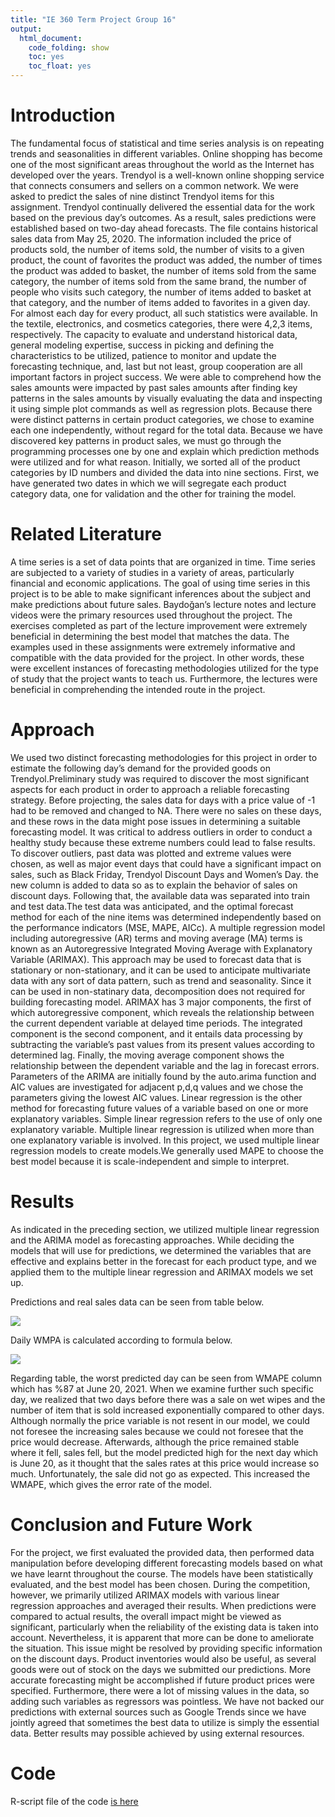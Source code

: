 ```yaml
---
title: "IE 360 Term Project Group 16"
output:
  html_document:
    code_folding: show
    toc: yes
    toc_float: yes
---
```


# Introduction

The fundamental focus of statistical and time series analysis is on repeating  trends and seasonalities in different variables. Online shopping has become one of the most significant areas throughout the world as the Internet has developed over the years. Trendyol is a well-known online shopping service that connects consumers and sellers on a common network. We were asked to predict the sales of nine distinct Trendyol items for this assignment. Trendyol continually delivered the essential data for the work based on the previous day's outcomes. As a result, sales predictions were established based on two-day ahead forecasts. 
The file contains historical sales data from May 25, 2020. The information included the price of products sold, the number of items sold, the number of visits to a given product, the count of favorites the product was added, the number of times the product was added to basket, the number of items sold from the same category, the number of items sold from the same brand, the number of people who visits such category, the number of items added to basket at that category, and the number of items added to favorites in a given day. For almost each day for every product, all such statistics were available. In the textile, electronics, and cosmetics categories, there were 4,2,3 items, respectively. The capacity to evaluate and understand historical data, general modeling expertise, success in picking and defining the characteristics to be utilized, patience to monitor and update the forecasting technique, and, last but not least, group cooperation are all important factors in project success.
We were able to comprehend how the sales amounts were impacted by past sales amounts after finding key patterns in the sales amounts by visually evaluating the data and inspecting it using simple plot commands as well as regression plots. Because there were distinct patterns in certain product categories, we chose to examine each one independently, without regard for the total data. Because we have discovered key patterns in product sales, we must go through the programming processes one by one and explain which prediction methods were utilized and for what reason. Initially, we sorted all of the product categories by ID numbers and divided the data into nine sections. First, we have generated two dates in which we will segregate each product category data, one for validation and the other for training the model.

# Related Literature

A time series is a set of data points that are organized in time. Time series are subjected to a variety of studies in a variety of areas, particularly financial and economic applications. The goal of using time series in this project is to be able to make significant inferences about the subject and make predictions about future sales.
Baydoğan's lecture notes and lecture videos were the primary resources used throughout the project. The exercises completed as part of the lecture improvement were extremely beneficial in determining the best model that matches the data. The examples used in these assignments were extremely informative and compatible with the data provided for the project. In other words, these were excellent instances of forecasting methodologies utilized for the type of study that the project wants to teach us. Furthermore, the lectures were beneficial in comprehending the intended route in the project.

# Approach

We used two distinct forecasting methodologies for this project in order to estimate the following day's demand for the provided goods on Trendyol.Preliminary study was required to discover the most significant aspects for each product in order to approach a reliable forecasting strategy. Before projecting, the sales data for days with a price value of -1 had to be removed and changed to NA. There were no sales on these days, and these rows in the data might pose issues in determining a suitable forecasting model. It was critical to address outliers in order to conduct a healthy study because these extreme numbers could lead to false results. To discover outliers, past data was plotted and extreme values were chosen, as well as major event days that could have a significant impact on sales, such as Black Friday, Trendyol Discount Days and Women's Day. the new column is added to data so as to explain the behavior of sales on discount days. Following that, the available data was separated into train and test data.The test data was anticipated, and the optimal forecast method for each of the nine items was determined independently based on the performance indicators (MSE, MAPE, AICc).
A multiple regression model including autoregressive (AR) terms and moving average (MA) terms is known as an Autoregressive Integrated Moving Average with Explanatory Variable (ARIMAX). This approach may be used to forecast data that is stationary or non-stationary, and it can be used to anticipate multivariate data with any sort of data pattern, such as trend and seasonality. Since it can be used in non-statinary data, decomposition does not required for building forecasting model. ARIMAX has 3 major components, the first of which autoregressive component, which reveals the relationship between the current dependent variable at delayed time periods. The integrated component is the second component, and it entails data processing by subtracting the variable's past values from its present values according to determined lag. Finally, the moving average component shows the relationship between the dependent variable and the lag in forecast errors. Parameters of the ARIMA are initially found by the auto.arima function and AIC values are investigated for adjacent p,d,q values and we chose the parameters giving the lowest AIC values. Linear regression is the other method for forecasting future values of a variable based on one or more explanatory variables. Simple linear regression refers to the use of only one explanatory variable. Multiple linear regression is utilized when more than one explanatory variable is involved. In this project, we used multiple linear regression models to create models.We generally used MAPE to choose the best model because it is scale-independent and simple to interpret. 

# Results

As indicated in the preceding section, we utilized multiple linear regression and the ARIMA model as forecasting approaches. While deciding the models that will use for predictions, we determined the variables that are effective and explains better in the forecast for each product type, and we applied them to the multiple linear regression and ARIMAX models we set up.

Predictions and real sales data can be seen from table below.

![](wmape.png)

Daily WMPA is calculated according to formula below.

![](formula.jpeg)

Regarding table, the worst predicted day can be seen from WMAPE column which has %87 at June 20, 2021. When we examine further such specific day, we realized that two days before there was a sale on wet wipes and the number of item that is sold increased exponentially compared to other days. Although normally the price variable is not resent in our model, we could not foresee the increasing sales because we could not foresee that the price would decrease. Afterwards, although the price remained stable where it fell, sales fell, but the model predicted high for the next day which is June 20, as it thought that the sales rates at this price would increase so much. Unfortunately, the sale did not go as expected. This increased the WMAPE, which gives the error rate of the model.

# Conclusion and Future Work

For the project, we first evaluated the provided data, then performed data manipulation before developing different forecasting models based on what we have learnt throughout the course. The models have been statistically evaluated, and the best model has been chosen. During the competition, however, we primarily utilized ARIMAX models with various linear regression approaches and averaged their results. When predictions were compared to actual results, the overall impact might be viewed as significant, particularly when the reliability of the existing data is taken into account. Nevertheless, it is apparent that more can be done to ameliorate the situation. This issue might be resolved by providing specific information on the discount days. Product inventories would also be useful, as several goods were out of stock on the days we submitted our predictions. More accurate forecasting might be accomplished if future product prices were specified. Furthermore, there were a lot of missing values in the data, so adding such variables as regressors was pointless. We have not backed our predictions with external sources such as Google Trends since we have jointly agreed that sometimes the best data to utilize is simply the essential data.
Better results may possible achieved by using external resources.


# Code

R-script file of the code [is here](360pj.R)

